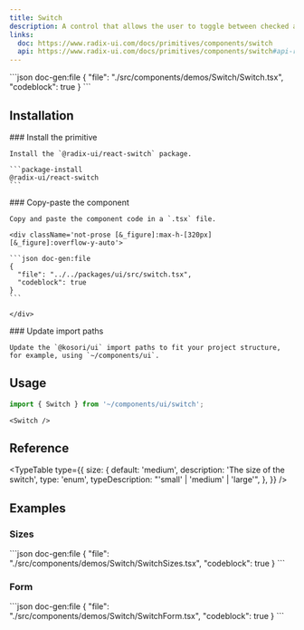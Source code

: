 ```yaml
---
title: Switch
description: A control that allows the user to toggle between checked and not checked.
links:
  doc: https://www.radix-ui.com/docs/primitives/components/switch
  api: https://www.radix-ui.com/docs/primitives/components/switch#api-reference
---
```


<ComponentPreview name='switch'>
```json doc-gen:file
{
  "file": "./src/components/demos/Switch/Switch.tsx",
  "codeblock": true
}
```
</ComponentPreview>

## Installation

<Steps>

  <Step>
    ### Install the primitive
    
    Install the `@radix-ui/react-switch` package.

    ```package-install
    @radix-ui/react-switch
    ```

  </Step>
    
  <Step>
    ### Copy-paste the component
    
    Copy and paste the component code in a `.tsx` file.

    <div className='not-prose [&_figure]:max-h-[320px] [&_figure]:overflow-y-auto'>

    ```json doc-gen:file
    {
      "file": "../../packages/ui/src/switch.tsx",
      "codeblock": true
    }
    ```

    </div>

  </Step>

  <Step>
    ### Update import paths

    Update the `@kosori/ui` import paths to fit your project structure, for example, using `~/components/ui`.

  </Step>

</Steps>

## Usage

```ts
import { Switch } from '~/components/ui/switch';
```

```tsx
<Switch />
```

## Reference

<TypeTable
  type={{
    size: {
      default: 'medium',
      description: 'The size of the switch',
      type: 'enum',
      typeDescription: "'small' | 'medium' | 'large'",
    },
  }}
/>

## Examples

### Sizes

<ComponentPreview name='switch-sizes'>
```json doc-gen:file
{
  "file": "./src/components/demos/Switch/SwitchSizes.tsx",
  "codeblock": true
}
```
</ComponentPreview>

### Form

<ComponentPreview name='switch-form'>
```json doc-gen:file
{
  "file": "./src/components/demos/Switch/SwitchForm.tsx",
  "codeblock": true
}
```
</ComponentPreview>
